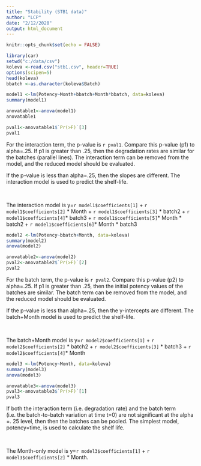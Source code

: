 ---
title: "Stability (STB1 data)"
author: "LCP"
date: "2/12/2020"
output: html_document
---

```{r setup, include=TRUE}
knitr::opts_chunk$set(echo = FALSE)

library(car)
setwd("c:/data/csv")
koleva <-read.csv("stb1.csv", header=TRUE)
options(scipen=5)
head(koleva)
bbatch <-as.character(koleva$Batch)
```



```{r slopes, include=TRUE, echo=TRUE}

model1 <-lm(Potency~Month+bbatch+Month*bbatch, data=koleva)
summary(model1)

anovatable1<-anova(model1)
anovatable1

pval1<-anovatable1$`Pr(>F)`[3]
pval1
```

For the interaction term, the p-value is `r pval1`. Compare this p-value (p1) to alpha=.25. If p1 is greater than .25, then the degradation rates are similar for the batches (parallel lines). The interaction term can be removed from the model, and the reduced model should be evaluated.

If the p-value is less than alpha=.25, then the slopes are different. The interaction model is used to predict the shelf-life. 

$~$

The interaction model is y=`r model1$coefficients[1]` + `r model1$coefficients[2]` 
* Month + `r model1$coefficients[3]` * batch2 + `r model1$coefficients[4]`* batch3 + `r model1$coefficients[5]`* Month * batch2 + `r model1$coefficients[6]`* Month * batch3

```{r y_intercepts}
model2 <-lm(Potency~bbatch+Month, data=koleva)
summary(model2)
anova(model2)

anovatable2<-anova(model2)
pval2<-anovatable2$`Pr(>F)`[2]
pval2
```


For the batch term, the p-value is `r pval2`. Compare this p-value (p2) to alpha=.25. If p1 is greater than .25, then the initial potency values of the batches are similar. The batch term can be removed from the model, and the reduced model should be evaluated.

If the p-value is less than alpha=.25, then the y-intercepts are different. The batch+Month model is used to predict the shelf-life. 

$~$

The batch+Month model is y=`r model2$coefficients[1]` + `r model2$coefficients[2]` 
* batch2 + `r model2$coefficients[3]` * batch3 + `r model2$coefficients[4]`* Month

```{r time_only}
model3 <-lm(Potency~Month, data=koleva)
summary(model3)
anova(model3)

anovatable3<-anova(model3)
pval3<-anovatable3$`Pr(>F)`[1]
pval3
```

If both the interaction term (i.e. degradation rate) and the batch term (i.e. the batch-to-batch variation at time t=0) are not significant at the alpha =. 25 level, then then the batches can be pooled. The simplest model, potency=time, is used to calculate the shelf life. 

$~$

The Month-only model is y=`r model3$coefficients[1]` + `r model3$coefficients[2]` * Month. 
